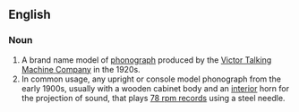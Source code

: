 ==English==
===Noun===
{{wikipedia}}
# A brand name model of [[w:phonograph|phonograph]] produced by the [[w:Victor Talking Machine Company|Victor Talking Machine Company]] in the 1920s.
# In common usage, any upright or console model phonograph from the early 1900s, usually with a wooden cabinet body and an [[interior]] horn for the projection of sound, that plays [[w:phonograph record|78 rpm records]] using a steel needle.